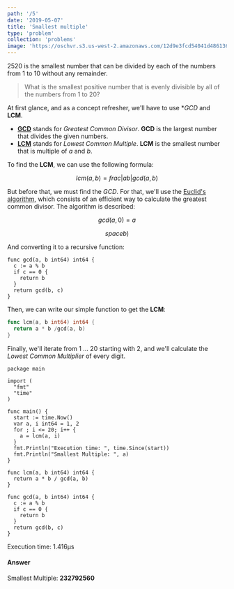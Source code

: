 ```yaml
---
path: '/5'
date: '2019-05-07'
title: 'Smallest multiple'
type: 'problem'
collection: 'problems'
image: 'https://oschvr.s3.us-west-2.amazonaws.com/12d9e3fcd54041d486136750b703202a.jpg'
---
```


2520 is the smallest number that can be divided by each of the numbers from 1 to 10 without any remainder.

> What is the smallest positive number that is evenly divisible by all of the numbers from 1 to 20?

At first glance, and as a concept refresher, we'll have to use **GCD* and **LCM**.

- **[GCD](https://en.wikipedia.org/wiki/Greatest_common_divisor)**
  stands for _Greatest Common Divisor_. **GCD** is the largest number that divides
  the given numbers.
- **[LCM](https://en.wikipedia.org/wiki/Least_common_multiple)**
  stands for _Lowest Common Multiple_. **LCM** is the smallest number that is multiple
  of _a_ and _b_.

To find the **LCM**, we can use the following formula:

$$
lcm(a,b) =  frac{ | ab | }{gcd(a, b)}
$$

But before that, we must find the _GCD_.
For that, we'll use the [Euclid's algorithm](https://en.wikipedia.org/wiki/Euclidean_algorithm),
which consists of an efficient way to calculate the greatest common divisor. The
algorithm is described:

$$
gcd(a,0) = a
$$

$$
space b)
$$

And converting it to a recursive function:

```go{numberLines: true}
func gcd(a, b int64) int64 {
  c := a % b
  if c == 0 {
    return b
  }
  return gcd(b, c)
}
```

Then, we can write our simple function to get the **LCM**:

```go
func lcm(a, b int64) int64 {
  return a * b /gcd(a, b)
}
```

Finally, we'll iterate from 1 ... 20 starting with 2, and we'll calculate the _Lowest Common Multiplier_ of every digit.

```go{numberLines: 3}
package main

import (
  "fmt"
  "time"
)

func main() {
  start := time.Now()
  var a, i int64 = 1, 2
  for ; i <= 20; i++ {
    a = lcm(a, i)
  }
  fmt.Println("Execution time: ", time.Since(start))
  fmt.Println("Smallest Multiple: ", a)
}

func lcm(a, b int64) int64 {
  return a * b / gcd(a, b)
}

func gcd(a, b int64) int64 {
  c := a % b
  if c == 0 {
    return b
  }
  return gcd(b, c)
}
```

Execution time: 1.416µs

#### Answer

Smallest Multiple: **232792560**